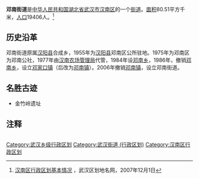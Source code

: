 {{Infobox China County
| county =邓南街道
| Photo =
| Photoname=
| state =[[湖北省|湖北省]][[武汉市|武汉市]][[汉南区|汉南区]]
| map =
| map size =
| mapofstate=
| Pinyin = Dengnan Jiedao
| Belong =[[湖北省|湖北省]][[武汉市|武汉市]][[汉南区|汉南区]]
| Types= [[街道_(行政区划)|街道]]
| admincode =
| founded = 2006年
| seat = 邓南正街
| division = 
| town= 
| township= 
| subdistrict= 
| officerTitle=
| officer=
| post code=430090
| phone code =027
| coordinate =
| area =80.51平方千米
| area land =
| area water =
| census yr =
| pop =19406人
| density =
| web =
}}
'''邓南街道'''是[[中华人民共和国|中华人民共和国]][[湖北省|湖北省]][[武汉市|武汉市]][[汉南区|汉南区]]的一个[[街道_(行政区划)|街道]]。[[面积|面积]]80.51平方千米，[[人口|人口]]19406人。<ref>[http://www.whqhdm.gov.cn/newsdetail.jsp?id=12 汉南区行政区划基本情况] {{webarchive|url=https://web.archive.org/web/20130802005518/http://whqhdm.gov.cn/newsdetail.jsp?id=12 |date=2013-08-02 }}，武汉区划地名网，2007年12月1日</ref>
== 历史沿革 ==

邓南街道原属[[蔡甸区|汉阳县]]合成乡，1955年为[[蔡甸区|汉阳县]]邓南区公所驻地。1975年为邓南区为邓南公社，1977年由[[汉南农场管理局|汉南农场管理局]]代管，1984年设[[邓南乡|邓南乡]]，1986年，撤销[[邓南乡|邓南乡]]，设立[[邓家口镇|邓家口镇]]（后改为[[邓南镇|邓南镇]]）。2006年撤销[[邓南镇|邓南镇]]，设立邓南街道。

== 名胜古迹 ==
* 金竹岭遗址
== 注释 ==
<div style="font-size: small; -moz-column-count:2; column-count:2;">
<references />
</div>
{{汉南区行政区划}}

[[Category:武汉乡级行政区划|Category:武汉乡级行政区划]]
[[Category:武汉街道_(行政区划)|Category:武汉街道 (行政区划)]]
[[Category:汉南区行政区划|Category:汉南区行政区划]]